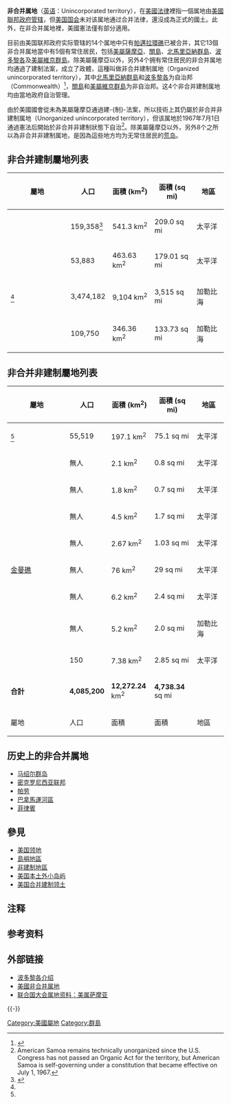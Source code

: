 {{not|自治區}}
{{美国行政划分}}

'''非合并属地'''（[[英语|英语]]：Unincorporated territory），在[[美国|美國]][[美国法律|法律]]裡指一個属地由[[美國聯邦政府|美國聯邦政府]][[美國行政區劃|管辖]]，但[[美国国会|美国国会]]未对该属地通过合并法律，還沒成為正式的國土。此外，在非合并属地裡，美國憲法僅有部分適用。

目前由美国联邦政府实际管辖的14个属地中只有[[帕邁拉環礁|帕邁拉環礁]]已被合并，其它13個非合并属地當中有5個有常住居民，包括[[美屬薩摩亞|美屬薩摩亞]]、[[關島|關島]]、[[北馬里亞納群島|北馬里亞納群島]]、[[波多黎各|波多黎各]]及[[美屬維京群島|美屬維京群島]]。除美屬薩摩亞以外，另外4个拥有常住居民的非合并属地均通過了建制法案，成立了政體，這種叫做非合并建制属地（Organized unincorporated territory），其中[[北馬里亞納群島|北馬里亞納群島]]和[[波多黎各|波多黎各]]为自治邦（Commonwealth）<ref name="Puerto Rico">{{cite web|title=Puerto Rico - territories of the United States|url=https://www.usa.gov/state-government/puerto-rico|website=Puerto Rico Government|publisher=Government of the United States of America|accessdate=8 December 2016|archive-url=https://web.archive.org/web/20180606032456/https://www.usa.gov/state-government/puerto-rico|archive-date=2018-06-06|dead-url=no}}</ref>，[[關島|關島]]和[[美屬維京群島|美屬維京群島]]为非自治邦。这4个非合并建制属地均由當地政府自治管理。

由於美國國會從未為美屬薩摩亞通過建-{制}-法案，所以技術上其仍屬於非合并非建制属地（Unorganized unincorporated territory），但该属地於1967年7月1日通過憲法后開始於非合并非建制狀態下自治<ref name="American Samoa">American Samoa remains technically unorganized since the U.S. Congress has not passed an Organic Act for the territory, but American Samoa is self-governing under a constitution that became effective on July 1, 1967.</ref>。除美屬薩摩亞以外，另外8个之所以為非合并非建制属地，是因為這些地方均为无常住居民的[[無人島|荒岛]]。

==非合并建制屬地列表==
{| class="wikitable sortable"
|-
! width=30%|屬地
! data-sort-type="number" width=15%|人口
! data-sort-type="number" width=20%|面積 (km<sup>2</sup>)
! data-sort-type="number" width=20%|面積 (sq mi)
! width=15%|地區
|-
| {{flag|关岛}} || 159,358<ref name="USCensus PR 2011-08-24">{{cite web |title=U.S. Census Bureau Releases 2010 Census Population Counts for Guam |url=http://2010.census.gov/news/releases/operations/cb11-cn179.html |work=2010 Census |publisher=US Census |accessdate=September 12, 2010 |date=August 24, 2011 |deadurl=yes |archiveurl=https://web.archive.org/web/20110924015144/http://2010.census.gov/news/releases/operations/cb11-cn179.html |archivedate=September 24, 2011 }}</ref>  || 541.3 km<sup>2</sup> || 209.0 sq mi || 太平洋
|-
| {{flag|北马里亚纳群岛}} || 53,883 || 463.63 km<sup>2</sup> || 179.01 sq mi || 太平洋
|-
| {{flag|波多黎各}}<ref name="Puerto Rico"/> || 3,474,182 || 9,104 km<sup>2</sup> || 3,515 sq mi || 加勒比海
|-
| {{flag|美属维尔京群岛}}  || 109,750 || 346.36 km<sup>2</sup> || 133.73 sq mi || 加勒比海
|}

==非合并非建制屬地列表==
{| class="wikitable sortable"
|-
! width=30%|屬地
! data-sort-type="number" width=15%|人口
! data-sort-type="number" width=20%|面積 (km<sup>2</sup>)
! data-sort-type="number" width=20%|面積 (sq mi)
! width=15%|地區
|-
| {{flag|美屬薩摩亞}}<ref name="American Samoa"/> || 55,519 || 197.1 km<sup>2</sup> || 75.1 sq mi || 太平洋
|-
| {{flag|贝克岛}}{{NoteTag|現為{{link-en|美国国家野生动植物保护区|National Wildlife Refuge}}。|name="NWR"}} || 無人 || 2.1 km<sup>2</sup> || 0.8 sq mi || 太平洋
|-
| {{flag|豪兰岛}}{{NoteTag|name="NWR"}} || 無人 || 1.8 km<sup>2</sup> || 0.7 sq mi || 太平洋
|-
| {{flag|Jarvis Island}}{{NoteTag|name="NWR"}} || 無人 || 4.5 km<sup>2</sup> || 1.7 sq mi || 太平洋
|-
| {{flag|Johnston Atoll}}{{NoteTag|name="NWR"}} || 無人 || 2.67 km<sup>2</sup> || 1.03 sq mi || 太平洋
|-
| [[金曼礁|金曼礁]]{{NoteTag|name="NWR"}} || 無人 || 76 km<sup>2</sup> || 29 sq mi || 太平洋
|-
| {{flag|中途岛}}{{NoteTag|name="NWR"}} || 無人 || 6.2 km<sup>2</sup> || 2.4 sq mi || 太平洋
|-
| {{flag|纳弗沙岛}}{{NoteTag|與{{flag|海地}}有主权爭議。}} || 無人 || 5.2 km<sup>2</sup> || 2.0 sq mi || 加勒比海
|-
| {{flag|威克岛}}{{NoteTag|与{{flag|马绍尔群岛}}有主权争议。}} || 150{{NoteTag|有美国驻军，无常住居民。}} || 7.38 km<sup>2</sup> || 2.85 sq mi || 太平洋
|- class="sortbottom"
| '''合計''' || '''4,085,200''' || '''12,272.24''' km<sup>2</sup> || '''4,738.34''' sq mi || 
|- class="sortbottom"
!屬地!!人口!!面積!!面積!!地區
|}

==历史上的非合并属地==
*[[马绍尔群岛|马绍尔群岛]]
*[[密克罗尼西亚联邦|密克罗尼西亚联邦]]
*[[帕劳|帕劳]]
*[[巴拿馬運河區|巴拿馬運河區]]
*[[菲律宾|菲律賓]]

== 參見 ==
*[[美国领地|美国领地]]
*[[島嶼地區|島嶼地區]]
*[[非建制地區|非建制地區]]
*[[美国本土外小岛屿|美国本土外小岛屿]]
*[[美国合并建制领土|美国合并建制领土]]

==注释==
{{NoteFoot}}

==参考资料==
{{reflist}}

== 外部链接 ==
* [http://www.topuertorico.org/ 波多黎各介绍] {{Wayback|url=http://www.topuertorico.org/ |date=20190511191923 }} {{en icon}}
* [http://www.taiwanadvice.com/uninc_terr.htm 美國非合并属地] {{Wayback|url=http://www.taiwanadvice.com/uninc_terr.htm |date=20210419062448 }} {{en icon}}
* [https://digitallibrary.un.org/record/572005/files/A_AC.109_2006_7-ZH.pdf 联合国大会属地资料：美属萨摩亚] 

{{-}}

{{美国行政区划}}

[[Category:美國屬地|Category:美國屬地]]
[[Category:群島|Category:群島]]